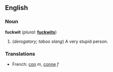 ==English==

===Noun===
'''fuckwit'''  (''plural:'' '''[[fuckwits]]''')
# (''derogatory; taboo slang'') A very stupid person.

===Translations===
*French: [[con#French|con]] ''m'', [[conne]] ''f''